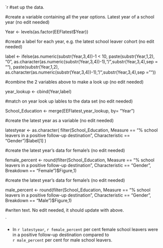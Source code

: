 


`r 
#set up the data.


#create a variable containing all the year options. Latest year of a school year (no edit needed)

Year <- levels(as.factor(EEFlatest$Year))

#create a label for each year, e.g. the latest school leaver cohort (no edit needed)

label <- ifelse(as.numeric(substr(Year,3,4))-1 < 10, paste(substr(Year,1,2), "0", as.character(as.numeric(substr(Year,3,4))-1),"/",substr(Year,3,4),sep = ""),
      paste(substr(Year,1,2), as.character(as.numeric(substr(Year,3,4))-1),"/",substr(Year,3,4),sep = ""))

#combine the 2 variables above to make a look up (no edit needed)

year_lookup <- cbind(Year,label)

#match on year look up lables to the data set (no edit needed)

School_Education <- merge(EEFlatest,year_lookup, by= "Year")

#create the latest year as a variable (no edit needed)

latestyear <- as.character( filter(School_Education, Measure == "% school leavers in a positive follow-up destination",
                            Characteristic == "Gender")$label[1] )

#create the latest year's data for female's (no edit needed)

female_percent <- round(filter(School_Education, Measure == "% school leavers in a positive follow-up destination",
                               Characteristic == "Gender", Breakdown == "Female")$Figure,1)

#create the latest year's data for female's (no edit needed)

male_percent <- round(filter(School_Education, Measure == "% school leavers in a positive follow-up destination",
                                      Characteristic == "Gender", Breakdown == "Male")$Figure,1)

#writen text. No edit needed, it should update with above.

`

* In `r latestyear`, `r female_percent` per cent female school leavers were in a positive follow-up destination compared to  
       `r male_percent` per cent for male school leavers.
